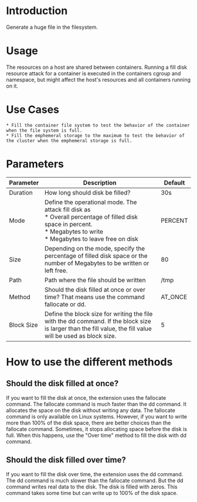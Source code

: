 # Introduction

Generate a huge file in the filesystem.

# Usage
The resources on a host are shared between containers.
Running a fill disk resource attack for a container is executed in the containers cgroup and namespace, but might affect the host's resources and all containers running on it.

# Use Cases

    * Fill the container file system to test the behavior of the container when the file system is full.
    * Fill the emphemeral storage to the maximum to test the behavior of the cluster when the emphemeral storage is full.

# Parameters

| Parameter  | Description                                                                                                                                                                         | Default |
|------------|-------------------------------------------------------------------------------------------------------------------------------------------------------------------------------------|---------|
| Duration   | How long should disk be filled?                                                                                                                                                     | 30s     |
| Mode       | Define the operational mode. The attack fill disk as <br/> * Overall percentage of filled disk space in percent. <br/> * Megabytes to write <br/> * Megabytes to leave free on disk | PERCENT |
| Size       | Depending on the mode, specify the percentage of filled disk space or the number of Megabytes to be written or left free.                                                           | 80      |
| Path       | Path where the file should be written                                                                                                                                               | /tmp    |
| Method     | Should the disk filled at once or over time? That means use the command fallocate or dd.                                                                                            | AT_ONCE |
| Block Size | Define the block size for writing the file with the dd command. If the block size is larger than the fill value, the fill value will be used as block size.                         | 5       |

# How to use the different methods
## Should the disk filled at once?
If you want to fill the disk at once, the extension uses the fallocate command. The fallocate command is much faster than the dd command.
It allocates the space on the disk without writing any data. The fallocate command is only available on Linux systems.
However, if you want to write more than 100% of the disk space, there are better choices than the fallocate command. Sometimes, it stops allocating space before the disk is full.
When this happens, use the "Over time" method to fill the disk with dd command.

## Should the disk filled over time?
If you want to fill the disk over time, the extension uses the dd command. The dd command is much slower than the fallocate command.
But the dd command writes real data to the disk. The disk is filled with zeros.
This command takes some time but can write up to 100% of the disk space.